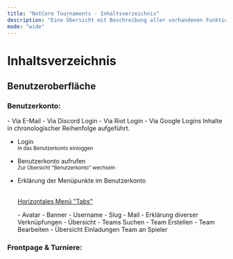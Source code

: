 ```yaml
---
title: "NxtCore Tournaments - Inhaltsverzeichnis"
description: "Eine Übersicht mit Beschreibung aller vorhandenen Funktionen."
mode: "wide"
---
```


# Inhaltsverzeichnis

## Benutzeroberfläche

### Benutzerkonto:

<Accordion title="Registrierung / Benutzerkonto anlegen" description="Auflistung der Inhalte zur Registrierung" icon="sparkles">
  - Via E-Mail
  - Via Discord Login
  - Via Riot Login
  - Via Google Logins
</Accordion>

<Accordion title="Login / Benutzerkonto bearbeiten" description="Auflistung der Inhalte zum Login und zum Bearbeiten des Benutzerkontos" icon="sparkles">
  Inhalte in chronologischer Reihenfolge aufgeführt.

  - Login\
    <sup>In das Benutzerkonto einloggen</sup>
  - Benutzerkonto aufrufen\
    <sup>Zur Übersicht "Benutzerkonto" wechseln</sup>
  - Erklärung der Menüpunkte im Benutzerkonto

    \
    <u>Horizontales Menü "Tabs"</u>

    <Tabs>
      <Tab title="Übersicht">
        - Avatar
        - Banner
        - Username
        - Slug
        - Mail
      </Tab>
      <Tab title="Verbindungen">
        - Erklärung diverser Verknüpfungen
      </Tab>
      <Tab title="Teams">
        - Übersicht
        - Teams Suchen
        - Team Erstellen
        - Team Bearbeiten
      </Tab>
      <Tab title="Einladungen">
        - Übersicht Einladungen Team an Spieler
      </Tab>
    </Tabs>
</Accordion>

### Frontpage & Turniere: